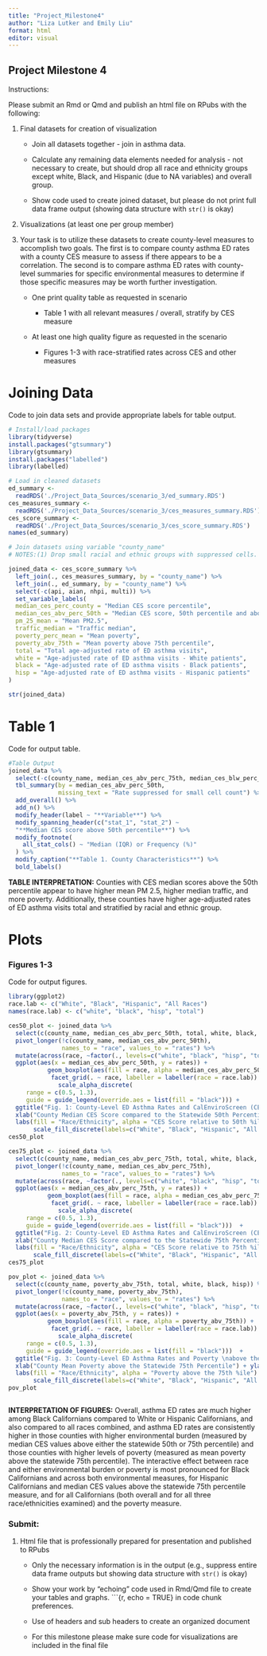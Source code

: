 ```yaml
---
title: "Project_Milestone4"
author: "Liza Lutker and Emily Liu"
format: html
editor: visual
---
```


## Project Milestone 4

Instructions:

Please submit an Rmd or Qmd and publish an html file on RPubs with the following:

1.  Final datasets for creation of visualization

    -   Join all datasets together - join in asthma data.

    -   Calculate any remaining data elements needed for analysis - not necessary to create, but should drop all race and ethnicity groups except white, Black, and Hispanic (due to NA variables) and overall group.

    -   Show code used to create joined dataset, but please do not print full data frame output (showing data structure with `str()` is okay)

2.  Visualizations (at least one per group member)

3.  Your task is to utilize these datasets to create county-level measures to accomplish two goals. The first is to compare county asthma ED rates with a county CES measure to assess if there appears to be a correlation. The second is to compare asthma ED rates with county-level summaries for specific environmental measures to determine if those specific measures may be worth further investigation.

    -   One print quality table as requested in scenario

        -   Table 1 with all relevant measures / overall, stratify by CES measure

    -   At least one high quality figure as requested in the scenario

        -   Figures 1-3 with race-stratified rates across CES and other measures

# Joining Data

Code to join data sets and provide appropriate labels for table output.

```r
# Install/load packages
library(tidyverse)
install.packages("gtsummary")
library(gtsummary)
install.packages("labelled")
library(labelled)

# Load in cleaned datasets
ed_summary <- 
  readRDS('./Project_Data_Sources/scenario_3/ed_summary.RDS')
ces_measures_summary <- 
  readRDS('./Project_Data_Sources/scenario_3/ces_measures_summary.RDS')
ces_score_summary <- 
  readRDS('./Project_Data_Sources/scenario_3/ces_score_summary.RDS')
names(ed_summary)

# Join datasets using variable "county_name"
# NOTES:(1) Drop small racial and ethnic groups with suppressed cells. Keep White, Black, and Hispanic, and overall ED asthma rates. (2) Add labels to table variables. 

joined_data <- ces_score_summary %>% 
  left_join(., ces_measures_summary, by = "county_name") %>%
  left_join(., ed_summary, by = "county_name") %>%
  select(-c(api, aian, nhpi, multi)) %>% 
  set_variable_labels(
  median_ces_perc_county = "Median CES score percentile", 
  median_ces_abv_perc_50th = "Median CES score, 50th percentile and above", 
  pm_25_mean = "Mean PM2.5",
  traffic_median = "Traffic median",
  poverty_perc_mean = "Mean poverty",
  poverty_abv_75th = "Mean poverty above 75th percentile",
  total = "Total age-adjusted rate of ED asthma visits",
  white = "Age-adjusted rate of ED asthma visits - White patients",
  black = "Age-adjusted rate of ED asthma visits - Black patients",
  hisp = "Age-adjusted rate of ED asthma visits - Hispanic patients"
)

str(joined_data)
```

# Table 1

Code for output table.

```r
#Table Output
joined_data %>% 
  select(-c(county_name, median_ces_abv_perc_75th, median_ces_blw_perc_25th)) %>% 
  tbl_summary(by = median_ces_abv_perc_50th,
              missing_text = "Rate suppressed for small cell count") %>% 
  add_overall() %>%
  add_n() %>%
  modify_header(label ~ "**Variable**") %>%
  modify_spanning_header(c("stat_1", "stat_2") ~ 
  "**Median CES score above 50th percentile**") %>%
  modify_footnote(
    all_stat_cols() ~ "Median (IQR) or Frequency (%)"
  ) %>%
  modify_caption("**Table 1. County Characteristics**") %>%
  bold_labels()
```

**TABLE INTERPRETATION:** Counties with CES median scores above the 50th percentile appear to have higher mean PM 2.5, higher median traffic, and more poverty. Additionally, these counties have higher age-adjusted rates of ED asthma visits total and stratified by racial and ethnic group.

# Plots

### Figures 1-3

Code for output figures.

```r
library(ggplot2)
race.lab <- c("White", "Black", "Hispanic", "All Races")
names(race.lab) <- c("white", "black", "hisp", "total")

ces50_plot <- joined_data %>% 
  select(c(county_name, median_ces_abv_perc_50th, total, white, black, hisp)) %>% 
  pivot_longer(!c(county_name, median_ces_abv_perc_50th), 
               names_to = "race", values_to = "rates") %>% 
  mutate(across(race, ~factor(., levels=c("white", "black", "hisp", "total")))) %>% 
  ggplot(aes(x = median_ces_abv_perc_50th, y = rates)) +
           geom_boxplot(aes(fill = race, alpha = median_ces_abv_perc_50th)) +
            facet_grid(. ~ race, labeller = labeller(race = race.lab)) + 
              scale_alpha_discrete(
     range = c(0.5, 1.3),
     guide = guide_legend(override.aes = list(fill = "black"))) +
  ggtitle("Fig. 1: County-Level ED Asthma Rates and CalEnviroScreen (CES) \nScores above/below the 50th Percentile, by Race/Ethnicity, 2020") +
  xlab("County Median CES Score compared to the Statewide 50th Percentile") + ylab("Age-Adjusted ED Asthma Rates") + 
  labs(fill = "Race/Ethnicity", alpha = "CES Score relative to 50th %ile") +
       scale_fill_discrete(labels=c("White", "Black", "Hispanic", "All Races"))
ces50_plot

ces75_plot <- joined_data %>% 
  select(c(county_name, median_ces_abv_perc_75th, total, white, black, hisp)) %>% 
  pivot_longer(!c(county_name, median_ces_abv_perc_75th), 
               names_to = "race", values_to = "rates") %>% 
  mutate(across(race, ~factor(., levels=c("white", "black", "hisp", "total")))) %>% 
  ggplot(aes(x = median_ces_abv_perc_75th, y = rates)) +
           geom_boxplot(aes(fill = race, alpha = median_ces_abv_perc_75th)) +
            facet_grid(. ~ race, labeller = labeller(race = race.lab)) + 
              scale_alpha_discrete(
     range = c(0.5, 1.3),
     guide = guide_legend(override.aes = list(fill = "black")))  +
  ggtitle("Fig. 2: County-Level ED Asthma Rates and CalEnviroScreen (CES) \nScores above/below the 75th Percentile, by Race/Ethnicity, 2020") +
  xlab("County Median CES Score compared to the Statewide 75th Percentile") + ylab("Age-Adjusted ED Asthma Rates") + 
  labs(fill = "Race/Ethnicity", alpha = "CES Score relative to 75th %ile") +
       scale_fill_discrete(labels=c("White", "Black", "Hispanic", "All Races"))
ces75_plot

pov_plot <- joined_data %>% 
  select(c(county_name, poverty_abv_75th, total, white, black, hisp)) %>% 
  pivot_longer(!c(county_name, poverty_abv_75th), 
               names_to = "race", values_to = "rates") %>% 
  mutate(across(race, ~factor(., levels=c("white", "black", "hisp", "total")))) %>% 
  ggplot(aes(x = poverty_abv_75th, y = rates)) +
           geom_boxplot(aes(fill = race, alpha = poverty_abv_75th)) +
            facet_grid(. ~ race, labeller = labeller(race = race.lab)) + 
              scale_alpha_discrete(
     range = c(0.5, 1.3),
     guide = guide_legend(override.aes = list(fill = "black")))  +
  ggtitle("Fig. 3: County-Level ED Asthma Rates and Poverty \nabove the 75th Percentile, by Race/Ethnicity, 2020") +
  xlab("County Mean Poverty above the Statewide 75th Percentile") + ylab("Age-Adjusted ED Asthma Rates") + 
  labs(fill = "Race/Ethnicity", alpha = "Poverty above the 75th %ile") +
       scale_fill_discrete(labels=c("White", "Black", "Hispanic", "All Races"))
pov_plot



```

**INTERPRETATION OF FIGURES:** Overall, asthma ED rates are much higher among Black Californians compared to White or Hispanic Californians, and also compared to all races combined, and asthma ED rates are consistently higher in those counties with higher environmental burden (measured by median CES values above either the statewide 50th or 75th percentile) and those counties with higher levels of poverty (measured as mean poverty above the statewide 75th percentile). The interactive effect between race and either environmental burden or poverty is most pronounced for Black Californians and across both environmental measures, for Hispanic Californians and median CES values above the statewide 75th percentile measure, and for all Californians (both overall and for all three race/ethnicities examined) and the poverty measure.

### Submit: 

1.  Html file that is professionally prepared for presentation and published to RPubs

    -   Only the necessary information is in the output (e.g., suppress entire data frame outputs but showing data structure with `str()` is okay)

    -   Show your work by "echoing" code used in Rmd/Qmd file to create your tables and graphs. \`\`\`{r, echo = TRUE} in code chunk preferences.

    -   Use of headers and sub headers to create an organized document

    -   For this milestone please make sure code for visualizations are included in the final file
